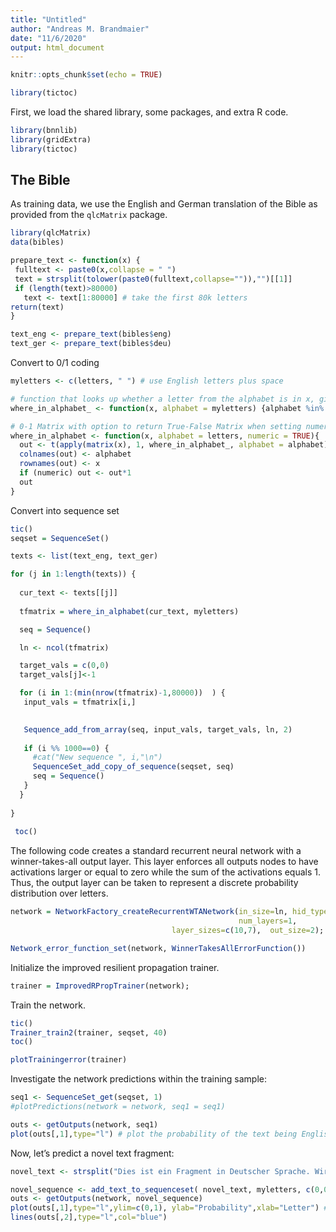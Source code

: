 ```yaml
---
title: "Untitled"
author: "Andreas M. Brandmaier"
date: "11/6/2020"
output: html_document
---
```


```r
knitr::opts_chunk$set(echo = TRUE)

library(tictoc)
```


First, we load the shared library, some packages, and extra R code.

```r
library(bnnlib)
library(gridExtra)
library(tictoc)
```

## The Bible

As training data, we use the English and German translation of the Bible as provided from the `qlcMatrix` package. 

```r
library(qlcMatrix)
data(bibles)

prepare_text <- function(x) {
 fulltext <- paste0(x,collapse = " ")
 text = strsplit(tolower(paste0(fulltext,collapse="")),"")[[1]]
 if (length(text)>80000)
   text <- text[1:80000] # take the first 80k letters
return(text)
}

text_eng <- prepare_text(bibles$eng)
text_ger <- prepare_text(bibles$deu)
```

Convert to 0/1 coding

```r
myletters <- c(letters, " ") # use English letters plus space

# function that looks up whether a letter from the alphabet is in x, gives back True or False 
where_in_alphabet_ <- function(x, alphabet = myletters) {alphabet %in% x}

# 0-1 Matrix with option to return True-False Matrix when setting numeric = FALSE 
where_in_alphabet <- function(x, alphabet = letters, numeric = TRUE){
  out <- t(apply(matrix(x), 1, where_in_alphabet_, alphabet = alphabet))
  colnames(out) <- alphabet
  rownames(out) <- x
  if (numeric) out <- out*1
  out
}


```

Convert into sequence set

```r

tic()
seqset = SequenceSet()

texts <- list(text_eng, text_ger)

for (j in 1:length(texts)) {
  
  cur_text <- texts[[j]]
  
  tfmatrix = where_in_alphabet(cur_text, myletters)

  seq = Sequence()

  ln <- ncol(tfmatrix)

  target_vals = c(0,0)
  target_vals[j]<-1

  for (i in 1:(min(nrow(tfmatrix)-1,80000))  ) {
   input_vals = tfmatrix[i,]

  
   Sequence_add_from_array(seq, input_vals, target_vals, ln, 2)
 
   if (i %% 1000==0) {
     #cat("New sequence ", i,"\n")
     SequenceSet_add_copy_of_sequence(seqset, seq)
     seq = Sequence()
   }
  }
  
}
 
 toc()
```

The following code creates a standard recurrent neural network with a winner-takes-all output layer. This layer enforces all outputs nodes to have activations larger or equal to zero while the sum of the activations equals 1. Thus, the output layer can be taken to represent a discrete probability distribution over letters.

```r
network = NetworkFactory_createRecurrentWTANetwork(in_size=ln, hid_type=bnnlib::TANH_NODE, 
                                                   num_layers=1,
                                    layer_sizes=c(10,7),  out_size=2);

Network_error_function_set(network, WinnerTakesAllErrorFunction())
```

Initialize the improved resilient propagation trainer.

```r
trainer = ImprovedRPropTrainer(network);
```

Train the network. 

```r

tic()
Trainer_train2(trainer, seqset, 40)
toc()

plotTrainingerror(trainer)

```

Investigate the network predictions within the training sample:

```r
seq1 <- SequenceSet_get(seqset, 1)
#plotPredictions(network = network, seq1 = seq1)

outs <- getOutputs(network, seq1)
plot(outs[,1],type="l") # plot the probability of the text being English
```

Now, let's predict a novel text fragment:

```r

novel_text <- strsplit("Dies ist ein Fragment in Deutscher Sprache. Wird das Netzwerk dies erkennen? Es bleibt spannend! Wir werden es gleich versuchen. Noch einen kleinen Moment Geduld bitte!","")[[1]]

novel_sequence <- add_text_to_sequenceset( novel_text, myletters, c(0,0))
outs <- getOutputs(network, novel_sequence)
plot(outs[,1],type="l",ylim=c(0,1), ylab="Probability",xlab="Letter") # plot probability of the text being English
lines(outs[,2],type="l",col="blue")
```
